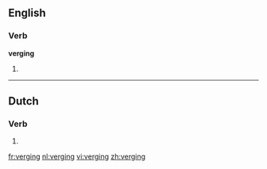==English==

===Verb===
'''verging'''

# {{present participle of|verge}}

----
==Dutch==

===Verb===
{{infl|nl}}

# {{nl-verb-form|n=sg|t=past|m=ind|vergaan}}

[[fr:verging]]
[[nl:verging]]
[[vi:verging]]
[[zh:verging]]